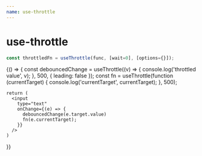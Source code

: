 ```yaml
---
name: use-throttle
---
```



# use-throttle

```js
const throttledFn = useThrottle(func, [wait=0], [options={}]);
```

<Playground>
  {() => {
    const debouncedChange = useThrottle((v) => {
      console.log('throttled value', v);
    }, 500, { leading: false });
    const fn = useThrottle(function (currentTarget) {
      console.log('currentTarget', currentTarget);
    }, 500);

    return (
      <input
        type="text"
        onChange={(e) => {
          debouncedChange(e.target.value)
          fn(e.currentTarget);
        }}
      />
    )
  }}
</Playground>